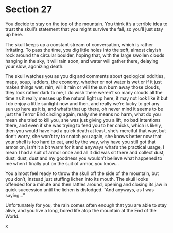 # Section 27 {#sec-27}

You decide to stay on the top of the mountain. You think it’s a terrible idea to trust the skull’s statement that you might survive the fall, so you’ll just stay up here. 

The skull keeps up a constant stream of conversation, which is rather irritating. To pass the time, you dig little holes into the soft, almost clayish rock around the circular boulder, hoping that, with the large swollen clouds hanging in the sky, it will rain soon, and water will gather there, delaying your slow, agonizing death.

The skull watches you as you dig and comments about geological oddities, maps, soup, ladders, the economy, whether or not water is wet or if it just makes things wet, rain, will it rain or will the sun burn away those clouds, they look rather dark to me, I do wish there weren’t so many clouds all the time as it really messes up the natural light up here, it may not look like it but I do enjoy a little sunlight now and then, and really we’re lucky to get any sun up here as it is, and what’s that up there, oh never mind it seems to be just the Terror Bird circling again, really she means no harm, what do you mean she tried to kill you, she was just giving you a lift, no bad intentions there, and even if she was trying to feed you to her chicks, which is likely, then you would have had a quick death at least, she’s merciful that way, but don’t worry, she won’t try to snatch you again, she knows better now that your shell is too hard to eat, and by the way, why have you still got that armor on, isn’t it a bit warm for it and anyways what’s the practical usage, I mean I had a suit of armor once and all it did was sit there and collect dust, dust, dust, dust and my goodness you wouldn’t believe what happened to me when I finally put on the suit of armor, you know…

You almost feel ready to throw the skull off the side of the mountain, but you don’t, instead just stuffing lichen into its mouth. The skull looks offended for a minute and then rattles around, opening and closing its jaw in quick succession until the lichen is dislodged. “And anyways, as I was saying…” 

Unfortunately for you, the rain comes often enough that you are able to stay alive, and you live a long, bored life atop the mountain at the End of the World.

x

